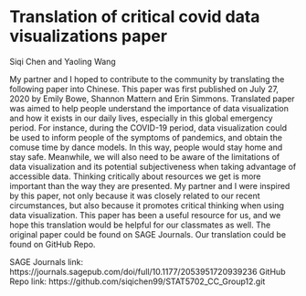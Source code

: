 # Translation of critical covid data visualizations paper

Siqi Chen and Yaoling Wang

My partner and I hoped to contribute to the community by translating the following paper into Chinese. This paper was first published on July 27, 2020 by Emily Bowe, Shannon Mattern and Erin Simmons. Translated paper was aimed to help people understand the importance of data visualization and how it exists in our daily lives, especially in this global emergency period. For instance, during the COVID-19 period, data visualization could be used to inform people of the symptoms of pandemics, and obtain the comuse time by dance models. In this way, people would stay home and stay safe. Meanwhile, we will also need to be aware of the limitations of data visualization and its potential subjectiveness when taking advantage of accessible data. Thinking critically about resources we get is more important than the way they are presented. My partner and I were inspired by this paper, not only because it was closely related to our recent circumstances, but also because it promotes critical thinking when using data visualization. This paper has been a useful resource for us, and we hope this translation would be helpful for our classmates as well.
The original paper could be found on SAGE Journals. Our translation could be found on GitHub Repo.

SAGE Journals link: https://journals.sagepub.com/doi/full/10.1177/2053951720939236
GitHub Repo link: https://github.com/siqichen99/STAT5702_CC_Group12.git